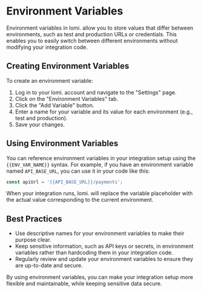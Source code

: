 # Environment Variables

Environment variables in lomi. allow you to store values that differ between environments, such as test and production URLs or credentials. This enables you to easily switch between different environments without modifying your integration code.

## Creating Environment Variables

To create an environment variable:

1. Log in to your lomi. account and navigate to the "Settings" page.
2. Click on the "Environment Variables" tab.
3. Click the "Add Variable" button.
4. Enter a name for your variable and its value for each environment (e.g., test and production).
5. Save your changes.

## Using Environment Variables

You can reference environment variables in your integration setup using the `{{ENV_VAR_NAME}}` syntax. For example, if you have an environment variable named `API_BASE_URL`, you can use it in your code like this:

```javascript
const apiUrl = '{{API_BASE_URL}}/payments';
```

When your integration runs, lomi. will replace the variable placeholder with the actual value corresponding to the current environment.

## Best Practices

- Use descriptive names for your environment variables to make their purpose clear.
- Keep sensitive information, such as API keys or secrets, in environment variables rather than hardcoding them in your integration code.
- Regularly review and update your environment variables to ensure they are up-to-date and secure.

By using environment variables, you can make your integration setup more flexible and maintainable, while keeping sensitive data secure. 